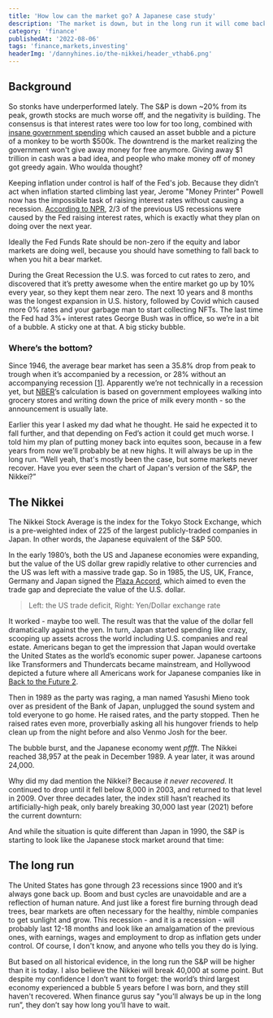 ```yaml
---
title: 'How low can the market go? A Japanese case study'
description: 'The market is down, but in the long run it will come back up, right?'
category: 'finance'
publishedAt: '2022-08-06'
tags: 'finance,markets,investing'
headerImg: '/dannyhines.io/the-nikkei/header_vthab6.png'
---
```


<CloudinaryImg
  mdx
  publicId='/dannyhines.io/the-nikkei/header_vthab6.png'
  alt='Header'
  width={5919}
  height={3946}
/>

## Background

So stonks have underperformed lately. The S&P is down ~20% from its peak, growth stocks are
much worse off, and the negativity is building. The consensus is that interest rates were
too low for too long, combined with
[insane government spending](https://fred.stlouisfed.org/series/M1SL) which caused an asset
bubble and a picture of a monkey to be worth $500k. The downtrend is the market realizing
the government won't give away money for free anymore. Giving away $1 trillion in cash was a
bad idea, and people who make money off of money got greedy again. Who woulda thought?

Keeping inflation under control is half of the Fed's job. Because they didn’t act when
inflation started climbing last year, Jerome "Money Printer" Powell now has the impossible
task of raising interest rates without causing a recession.
[According to NPR](https://www.npr.org/2022/07/24/1112770581/inflation-recession-soft-landing-rates-jobs-fed),
2/3 of the previous US recessions were caused by the Fed raising interest rates, which is
exactly what they plan on doing over the next year.

<CloudinaryImg
  mdx
  publicId='/dannyhines.io/the-nikkei/i-can-go-lower_riockd.gif'
  alt='I can go lower meme'
  width={500}
  height={278}
/>

Ideally the Fed Funds Rate should be non-zero if the equity and labor markets are doing
well, because you should have something to fall back to when you hit a bear market.

During the Great Recession the U.S. was forced to cut rates to zero, and discovered that
it’s pretty awesome when the entire market go up by 10% every year, so they kept them near
zero. The next 10 years and 8 months was the longest expansion in U.S. history, followed by
Covid which caused more 0% rates and your garbage man to start collecting NFTs. The last
time the Fed had 3%+ interest rates George Bush was in office, so we’re in a bit of a
bubble. A sticky one at that. A big sticky bubble.

<CloudinaryImg
  mdx
  publicId='/dannyhines.io/the-nikkei/fed-funds-rate_ns6gj5.png'
  alt='Fed Funds rate since 1965'
  width={1167}
  height={436}
/>

### Where’s the bottom?

Since 1946, the average bear market has seen a 35.8% drop from peak to trough when it’s
accompanied by a recession, or 28% without an accompanying recession
[[1](https://www.wellsfargo.com/investment-institute/investment-strategy-report/)].
Apparently we’re not technically in a recession yet, but [NBER](https://www.nber.org/)’s
calculation is based on government employees walking into grocery stores and writing down
the price of milk every month - so the announcement is usually late.

Earlier this year I asked my dad what he thought. He said he expected it to fall further,
and that depending on Fed’s action it could get much worse. I told him my plan of putting
money back into equites soon, because in a few years from now we’ll probably be at new
highs. It will always be up in the long run. “Well yeah, that's mostly been the case, but
some markets never recover. Have you ever seen the chart of Japan's version of the S&P, the
Nikkei?”

## **The Nikkei**

The Nikkei Stock Average is the index for the Tokyo Stock Exchange, which is a pre-weighted
index of 225 of the largest publicly-traded companies in Japan. In other words, the Japanese
equivalent of the S&P 500.

In the early 1980’s, both the US and Japanese economies were expanding, but the value of the
US dollar grew rapidly relative to other currencies and the US was left with a massive trade
gap. So in 1985, the US, UK, France, Germany and Japan signed the
[Plaza Accord](https://en.wikipedia.org/wiki/Plaza_Accord), which aimed to even the trade
gap and depreciate the value of the U.S. dollar.

<MdxRow>
  <MdxCol>
    <CloudinaryImg
      mdx
      publicId='/dannyhines.io/the-nikkei/us-japan-trade-gap_w7y8nb.png'
      alt='US Japan trade deficit'
      width={590}
      height={354}
    />
  </MdxCol>
  <MdxCol>
    <CloudinaryImg
      mdx
      publicId='/dannyhines.io/the-nikkei/us-yen_phnbv7.png'
      alt='US Yen exchange rate'
      width={590}
      height={354}
    />
  </MdxCol>
</MdxRow>

> Left: the US trade deficit, Right: Yen/Dollar exchange rate

It worked - maybe too well. The result was that the value of the dollar fell dramatically
against the yen. In turn, Japan started spending like crazy, scooping up assets across the
world including U.S. companies and real estate. Americans began to get the impression that
Japan would overtake the United States as the world’s economic super power. Japanese
cartoons like Transformers and Thundercats became mainstream, and Hollywood depicted a
future where all Americans work for Japanese companies like in
[Back to the Future 2](https://www.youtube.com/watch?v=UlEFqR4SaVA).

<CloudinaryImg
  mdx
  publicId='/dannyhines.io/the-nikkei/japan-buying-spree_tm6e5y.png'
  alt='Japan buying spree'
  width={1691}
  height={756}
/>

Then in 1989 as the party was raging, a man named Yasushi Mieno took over as president of
the Bank of Japan, unplugged the sound system and told everyone to go home. He raised rates,
and the party stopped. Then he raised rates even more, proverbially asking all his hungover
friends to help clean up from the night before and also Venmo Josh for the beer.

The bubble burst, and the Japanese economy went _pffft_. The Nikkei reached 38,957 at the
peak in December 1989. A year later, it was around 24,000.

Why did my dad mention the Nikkei? Because _it never recovered_. It continued to drop until
it fell below 8,000 in 2003, and returned to that level in 2009. Over three decades later,
the index still hasn’t reached its artificially-high peak, only barely breaking 30,000 last
year (2021) before the current downturn:

<CloudinaryImg
  mdx
  publicId='/dannyhines.io/the-nikkei/nikkei_cpmbae.png'
  alt='The Nikkei 225 since 1970'
  width={700}
  height={400}
/>

And while the situation is quite different than Japan in 1990, the S&P is starting to look
like the Japanese stock market around that time:

<CloudinaryImg
  mdx
  publicId='/dannyhines.io/the-nikkei/sp-500-historical_wjvgnu.png'
  alt='S&P 500 since 1928'
  width={888}
  height={560}
/>

## The long run

The United States has gone through 23 recessions since 1900 and it’s always gone back up.
Boom and bust cycles are unavoidable and are a reflection of human nature. And just like a
forest fire burning through dead trees, bear markets are often necessary for the healthy,
nimble companies to get sunlight and grow. This recession - and it is a recession - will
probably last 12-18 months and look like an amalgamation of the previous ones, with
earnings, wages and employment to drop as inflation gets under control. Of course, I don't
know, and anyone who tells you they do is lying.

But based on all historical evidence, in the long run the S&P will be higher than it is
today. I also believe the Nikkei will break 40,000 at some point. But despite my confidence
I don’t want to forget: the world’s third largest economy experienced a bubble 5 years
before I was born, and they still haven't recovered. When finance gurus say "you'll always
be up in the long run”, they don’t say how long you’ll have to wait.
